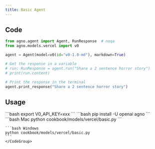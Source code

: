```yaml
---
title: Basic Agent
---
```


## Code

```python cookbook/models/vercel/basic.py
from agno.agent import Agent, RunResponse  # noqa
from agno.models.vercel import v0

agent = Agent(model=v0(id="v0-1.0-md"), markdown=True)

# Get the response in a variable
# run: RunResponse = agent.run("Share a 2 sentence horror story")
# print(run.content)

# Print the response in the terminal
agent.print_response("Share a 2 sentence horror story")
```

## Usage  

<Steps>
  <Snippet file="create-venv-step.mdx" />

  <Step title="Set your API key">
    ```bash
    export V0_API_KEY=xxx
    ```
  </Step>

  <Step title="Install libraries">
    ```bash
    pip install -U openai agno
    ```
  </Step>

  <Step title="Run Agent">
    <CodeGroup>
    ```bash Mac
    python cookbook/models/vercel/basic.py
    ```

    ```bash Windows
    python cookbook/models/vercel/basic.py
    ```
    </CodeGroup>
  </Step>
</Steps>